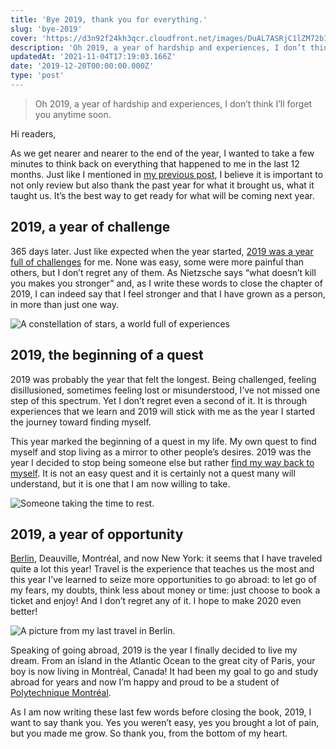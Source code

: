 ```yaml
---
title: 'Bye 2019, thank you for everything.'
slug: 'bye-2019'
cover: 'https://d3n92f24kh3qcr.cloudfront.net/images/DuAL7ASRjC1lZM72b1rq.jpg'
description: 'Oh 2019, a year of hardship and experiences, I don’t think I’ll forget you anytime soon. Bye 2019, thank you for everything.'
updatedAt: '2021-11-04T17:19:03.166Z'
date: '2019-12-20T00:00:00.000Z'
type: 'post'
---
```


> Oh 2019, a year of hardship and experiences, I don’t think I’ll forget you anytime soon.

Hi readers,

As we get nearer and nearer to the end of the year, I wanted to take a few minutes to think back on everything that happened to me in the last 12 months. Just like I mentioned in [my previous post](/blog/reset-before-2020/), I believe it is important to not only review but also thank the past year for what it brought us, what it taught us. It’s the best way to get ready for what will be coming next year.

## 2019, a year of challenge

365 days later. Just like expected when the year started, [2019 was a year full of challenges](/blog/2019/) for me. None was easy, some were more painful than others, but I don’t regret any of them. As Nietzsche says “what doesn’t kill you makes you stronger” and, as I write these words to close the chapter of 2019, I can indeed say that I feel stronger and that I have grown as a person, in more than just one way.

![A constellation of stars, a world full of experiences](https://d3n92f24kh3qcr.cloudfront.net/images/DuAL7ASRjC1lZM72b1rq.jpg)

## 2019, the beginning of a quest

2019 was probably the year that felt the longest. Being challenged, feeling disillusioned, sometimes feeling lost or misunderstood, I’ve not missed one step of this spectrum. Yet I don’t regret even a second of it. It is through experiences that we learn and 2019 will stick with me as the year I started the journey toward finding myself.

This year marked the beginning of a quest in my life. My own quest to find myself and stop living as a mirror to other people’s desires. 2019 was the year I decided to stop being someone else but rather [find my way back to myself](/blog/find-your-way-back-to-yourself/). It is not an easy quest and it is certainly not a quest many will understand, but it is one that I am now willing to take.

![Someone taking the time to rest.](https://d3n92f24kh3qcr.cloudfront.net/images/NLUC4VngQc6cYoKGlRak.jpg)

## 2019, a year of opportunity

[Berlin](/blog/berlin-2019/), Deauville, Montréal, and now New York: it seems that I have traveled quite a lot this year! Travel is the experience that teaches us the most and this year I’ve learned to seize more opportunities to go abroad: to let go of my fears, my doubts, think less about money or time: just choose to book a ticket and enjoy! And I don’t regret any of it. I hope to make 2020 even better!

![A picture from my last travel in Berlin.](https://d3n92f24kh3qcr.cloudfront.net/images/b6IQMAeZTb2on1tGdkHL.jpg)

Speaking of going abroad, 2019 is the year I finally decided to live my dream. From an island in the Atlantic Ocean to the great city of Paris, your boy is now living in Montréal, Canada! It had been my goal to go and study abroad for years and now I’m happy and proud to be a student of [Polytechnique Montréal](https://polymtl.ca).

As I am now writing these last few words before closing the book, 2019, I want to say thank you. Yes you weren’t easy, yes you brought a lot of pain, but you made me grow. So thank you, from the bottom of my heart.
